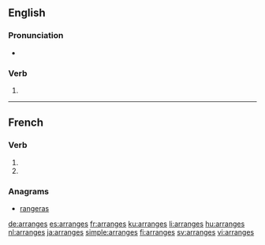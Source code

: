 {{also|arrangés}}
==English==

===Pronunciation===
* {{IPA|/əˈɹeɪndʒɪz/|lang=en}}

===Verb===
{{head|en|verb form}}

# {{en-third-person singular of|arrange}}

----

==French==

===Verb===
{{fr-verb-form}}

# {{inflection of|arranger||2|s|pres|indc|lang=fr}}
# {{inflection of|arranger||2|s|pres|subj|lang=fr}}

===Anagrams===
* [[rangeras#French|rangeras]]

[[de:arranges]]
[[es:arranges]]
[[fr:arranges]]
[[ku:arranges]]
[[li:arranges]]
[[hu:arranges]]
[[nl:arranges]]
[[ja:arranges]]
[[simple:arranges]]
[[fi:arranges]]
[[sv:arranges]]
[[vi:arranges]]